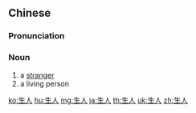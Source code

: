 ==Chinese==
{{zh-forms}}

===Pronunciation===
{{zh-pron
|m=shēngrén
|c=saang1 jan4
|h=pfs=sâng-ngìn
|cat=n
}}

===Noun===
{{zh-noun}}

# a [[stranger]]
# a living person

[[ko:生人]]
[[hu:生人]]
[[mg:生人]]
[[ja:生人]]
[[th:生人]]
[[uk:生人]]
[[zh:生人]]